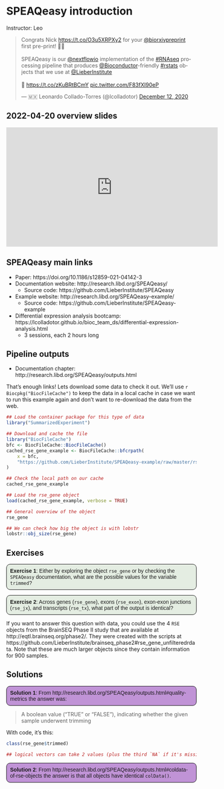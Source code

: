 # SPEAQeasy introduction

Instructor: Leo

<blockquote class="twitter-tweet"><p lang="en" dir="ltr">Congrats Nick <a href="https://t.co/O3u5XRPXy2">https://t.co/O3u5XRPXy2</a> for your <a href="https://twitter.com/biorxivpreprint?ref_src=twsrc%5Etfw">@biorxivpreprint</a> first pre-print! 🙌🏽<br><br>SPEAQeasy is our <a href="https://twitter.com/nextflowio?ref_src=twsrc%5Etfw">@nextflowio</a> implementation of the <a href="https://twitter.com/hashtag/RNAseq?src=hash&amp;ref_src=twsrc%5Etfw">#RNAseq</a> processing pipeline that produces <a href="https://twitter.com/Bioconductor?ref_src=twsrc%5Etfw">@Bioconductor</a>-friendly <a href="https://twitter.com/hashtag/rstats?src=hash&amp;ref_src=twsrc%5Etfw">#rstats</a> objects that we use at <a href="https://twitter.com/LieberInstitute?ref_src=twsrc%5Etfw">@LieberInstitute</a><br><br>📜 <a href="https://t.co/zKuBRtBCmY">https://t.co/zKuBRtBCmY</a> <a href="https://t.co/F83fXI90eP">pic.twitter.com/F83fXI90eP</a></p>&mdash; 🇲🇽 Leonardo Collado-Torres (@lcolladotor) <a href="https://twitter.com/lcolladotor/status/1337637531945496577?ref_src=twsrc%5Etfw">December 12, 2020</a></blockquote> <script async src="https://platform.twitter.com/widgets.js" charset="utf-8"></script>

## 2022-04-20 overview slides

<iframe width="560" height="315" src="https://www.youtube.com/embed/33scakbTNO0?start=318" title="YouTube video player" frameborder="0" allow="accelerometer; autoplay; clipboard-write; encrypted-media; gyroscope; picture-in-picture; web-share" allowfullscreen></iframe>

<script defer class="speakerdeck-embed" data-slide="7" data-id="3c32410b600740abb4724486e83ebd30" data-ratio="1.77725118483412" src="//speakerdeck.com/assets/embed.js"></script>

## SPEAQeasy main links

* Paper: https://doi.org/10.1186/s12859-021-04142-3
* Documentation website: http://research.libd.org/SPEAQeasy/
  - Source code: https://github.com/LieberInstitute/SPEAQeasy
* Example website: http://research.libd.org/SPEAQeasy-example/
  - Source code: https://github.com/LieberInstitute/SPEAQeasy-example
* Differential expression analysis bootcamp: https://lcolladotor.github.io/bioc_team_ds/differential-expression-analysis.html
  - 3 sessions, each 2 hours long
  
## Pipeline outputs

* Documentation chapter: http://research.libd.org/SPEAQeasy/outputs.html

That's enough links! Lets download some data to check it out. We'll use `r Biocpkg("BiocFileCache")` to keep the data in a local cache in case we want to run this example again and don't want to re-download the data from the web.

```r
## Load the container package for this type of data
library("SummarizedExperiment")

## Download and cache the file
library("BiocFileCache")
bfc <- BiocFileCache::BiocFileCache()
cached_rse_gene_example <- BiocFileCache::bfcrpath(
    x = bfc,
    "https://github.com/LieberInstitute/SPEAQeasy-example/raw/master/rse_speaqeasy.RData"
)

## Check the local path on our cache
cached_rse_gene_example

## Load the rse_gene object
load(cached_rse_gene_example, verbose = TRUE)

## General overview of the object
rse_gene

## We can check how big the object is with lobstr
lobstr::obj_size(rse_gene)
```

## Exercises

<style>
p.exercise  {
background-color: #E4EDE2;
padding: 9px;
border: 1px solid black;
border-radius: 10px;
font-family: sans-serif;
}
</style>

<p class="exercise">
**Exercise 1**:
Either by exploring the object `rse_gene` or by checking the `SPEAQeasy` documentation, what are the possible values for the variable `trimmed`?
</p>

<p class="exercise">
**Exercise 2**:
Across genes (`rse_gene`), exons (`rse_exon`), exon-exon junctions (`rse_jx`), and transcripts (`rse_tx`), what part of the output is identical?
</p>

If you want to answer this question with data, you could use the 4 `RSE` objects from the BrainSEQ Phase II study that are available at http://eqtl.brainseq.org/phase2/. They were created with the scripts at https://github.com/LieberInstitute/brainseq_phase2#rse_gene_unfilteredrdata. Note that these are much larger objects since they contain information for 900 samples.

## Solutions

<style>
p.solution  {
background-color: #C093D6;
padding: 9px;
border: 1px solid black;
border-radius: 10px;
font-family: sans-serif;
}
</style>

<p class="solution">
**Solution 1**:
From http://research.libd.org/SPEAQeasy/outputs.html#quality-metrics the answer was:
</p>

> A boolean value (“TRUE” or “FALSE”), indicating whether the given sample underwent trimming

With code, it's this:

```r
class(rse_gene$trimmed)

## logical vectors can take 2 values (plus the third `NA` if it's missing)
```

</p>

<p class="solution">
**Solution 2**:
From http://research.libd.org/SPEAQeasy/outputs.html#coldata-of-rse-objects the answer is that all objects have identical `colData()`.
</p>

